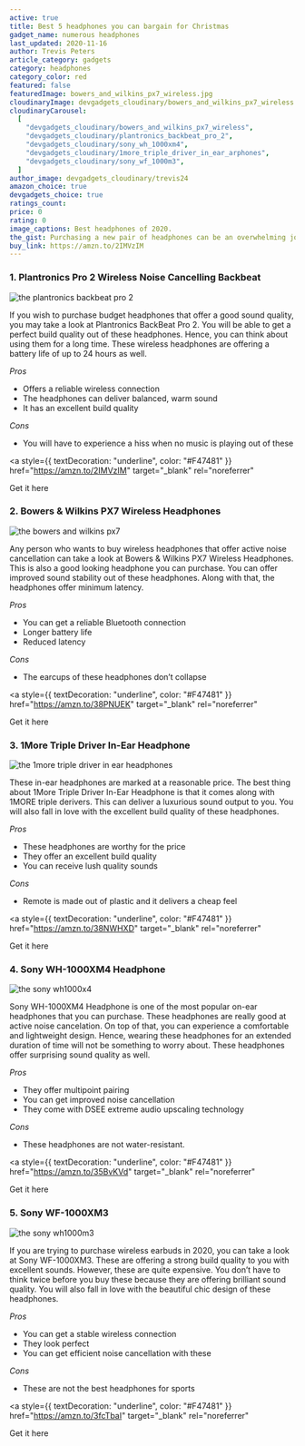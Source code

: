 ```yaml
---
active: true
title: Best 5 headphones you can bargain for Christmas
gadget_name: numerous headphones
last_updated: 2020-11-16
author: Trevis Peters
article_category: gadgets
category: headphones
category_color: red
featured: false
featuredImage: bowers_and_wilkins_px7_wireless.jpg
cloudinaryImage: devgadgets_cloudinary/bowers_and_wilkins_px7_wireless
cloudinaryCarousel:
  [
    "devgadgets_cloudinary/bowers_and_wilkins_px7_wireless",
    "devgadgets_cloudinary/plantronics_backbeat_pro_2",
    "devgadgets_cloudinary/sony_wh_1000xm4",
    "devgadgets_cloudinary/1more_triple_driver_in_ear_arphones",
    "devgadgets_cloudinary/sony_wf_1000m3",
  ]
author_image: devgadgets_cloudinary/trevis24
amazon_choice: true
devgadgets_choice: true
ratings_count:
price: 0
rating: 0
image_captions: Best headphones of 2020.
the_gist: Purchasing a new pair of headphones can be an overwhelming job to do because you can find numerous options in the market. In other words, you can find hundreds of headphones that come under different brands, shapes, and styles. We did a quick study on these headphones and could locate the best ones out of them.
buy_link: https://amzn.to/2IMVzIM
---
```


<article className="mt-12 text-lg prose max-w-sm md:max-w-none text-cool-gray-500">

<h3>1. Plantronics Pro 2 Wireless Noise Cancelling Backbeat</h3>
<div className="my-8 flex justify-center items-center">
  <img
    className="rounded-lg shadow-lg h-72"
    alt="the plantronics backbeat pro 2"
    src="https://res.cloudinary.com/devgadgets/image/upload/q_auto,f_auto/v1605554843/devgadgets_cloudinary/plantronics_backbeat_pro_2.jpg"
  />
</div>

<p>
  If you wish to purchase budget headphones that offer a good sound quality, you
  may take a look at Plantronics BackBeat Pro 2. You will be able to get a
  perfect build quality out of these headphones. Hence, you can think about
  using them for a long time. These wireless headphones are offering a battery
  life of up to 24 hours as well.
</p>

<em className="text-base font-semibold text-cool-gray-600"> Pros</em>
<ul>
  <li>Offers a reliable wireless connection</li>
  <li>The headphones can deliver balanced, warm sound</li>
  <li>It has an excellent build quality</li>
</ul>

<em className="text-base font-semibold text-cool-gray-600"> Cons</em>
<ul>
  <li>
    You will have to experience a hiss when no music is playing out of these
  </li>
</ul>

<a
  style={{ textDecoration: "underline", color: "#F47481" }}
  href="https://amzn.to/2IMVzIM"
  target="\_blank"
  rel="noreferrer"
>
  Get it here
</a>

<h3>2. Bowers & Wilkins PX7 Wireless Headphones</h3>
<div className="my-8 flex justify-center items-center">
  <img
    alt="the bowers and wilkins px7"
    className="rounded-lg shadow-lg h-72"
    src="https://res.cloudinary.com/devgadgets/image/upload/q_auto,f_auto/v1605554843/devgadgets_cloudinary/bowers_and_wilkins_px7_wireless.jpg"
  />
</div>
<p>
  Any person who wants to buy wireless headphones that offer active noise
  cancellation can take a look at Bowers & Wilkins PX7 Wireless Headphones. This
  is also a good looking headphone you can purchase. You can offer improved
  sound stability out of these headphones. Along with that, the headphones offer
  minimum latency.
</p>

<em className="text-base font-semibold text-cool-gray-600"> Pros</em>
<ul>
  <li>You can get a reliable Bluetooth connection</li>
  <li>Longer battery life</li>
  <li>Reduced latency</li>
</ul>

<em className="text-base font-semibold text-cool-gray-600"> Cons</em>
<ul>
  <li>The earcups of these headphones don’t collapse</li>
</ul>

<a
  style={{ textDecoration: "underline", color: "#F47481" }}
  href="https://amzn.to/38PNUEK"
  target="\_blank"
  rel="noreferrer"
>
  Get it here
</a>

<h3>3. 1More Triple Driver In-Ear Headphone</h3>
<div className="my-8 flex justify-center items-center">
  <img
    alt="the 1more triple driver in ear headphones"
    className="rounded-lg shadow-lg h-72"
    src="https://res.cloudinary.com/devgadgets/image/upload/q_auto,f_auto/v1605554843/devgadgets_cloudinary/1more_triple_driver_in_ear_headphones.jpg"
  />
</div>

<p>
  These in-ear headphones are marked at a reasonable price. The best thing about
  1More Triple Driver In-Ear Headphone is that it comes along with 1MORE triple
  derivers. This can deliver a luxurious sound output to you. You will also fall
  in love with the excellent build quality of these headphones.
</p>

<em className="text-base font-semibold text-cool-gray-600"> Pros</em>
<ul>
  <li>These headphones are worthy for the price</li>
  <li>They offer an excellent build quality</li>
  <li>You can receive lush quality sounds</li>
</ul>

<em className="text-base font-semibold text-cool-gray-600"> Cons</em>
<ul>
  <li>Remote is made out of plastic and it delivers a cheap feel</li>
</ul>

<a
  style={{ textDecoration: "underline", color: "#F47481" }}
  href="https://amzn.to/38NWHXD"
  target="\_blank"
  rel="noreferrer"
>
  Get it here
</a>

<h3>4. Sony WH-1000XM4 Headphone</h3>
<div className="my-8 flex justify-center items-center">
  <img
    alt="the sony wh1000x4"
    className="rounded-lg shadow-lg h-72"
    src="https://res.cloudinary.com/devgadgets/image/upload/q_auto,f_auto/v1605554843/devgadgets_cloudinary/sony_wh_1000xm4.jpg"
  />
</div>

<p>
  Sony WH-1000XM4 Headphone is one of the most popular on-ear headphones that
  you can purchase. These headphones are really good at active noise
  cancelation. On top of that, you can experience a comfortable and lightweight
  design. Hence, wearing these headphones for an extended duration of time will
  not be something to worry about. These headphones offer surprising sound
  quality as well.
</p>

<em className="text-base font-semibold text-cool-gray-600"> Pros</em>
<ul>
  <li>They offer multipoint pairing</li>
  <li>You can get improved noise cancellation</li>
  <li>They come with DSEE extreme audio upscaling technology</li>
</ul>

<em className="text-base font-semibold text-cool-gray-600"> Cons</em>
<ul>
  <li>These headphones are not water-resistant.</li>
</ul>

<a
  style={{ textDecoration: "underline", color: "#F47481" }}
  href="https://amzn.to/35BvKVd"
  target="\_blank"
  rel="noreferrer"
>
  Get it here
</a>

<h3>5. Sony WF-1000XM3</h3>
<div className="my-8 flex justify-center items-center">
  <img
    alt="the sony wh1000m3"
    className="rounded-lg shadow-lg"
    src="https://res.cloudinary.com/devgadgets/image/upload/q_auto,f_auto/v1605554843/devgadgets_cloudinary/sony_wf_1000m3.jpg"
  />
</div>

<p>
  If you are trying to purchase wireless earbuds in 2020, you can take a look at
  Sony WF-1000XM3. These are offering a strong build quality to you with
  excellent sounds. However, these are quite expensive. You don’t have to think
  twice before you buy these because they are offering brilliant sound quality.
  You will also fall in love with the beautiful chic design of these headphones.
</p>

<em className="text-base font-semibold text-cool-gray-600"> Pros</em>
<ul>
  <li>You can get a stable wireless connection</li>
  <li>They look perfect</li>
  <li>You can get efficient noise cancellation with these</li>
</ul>

<em className="text-base font-semibold text-cool-gray-600"> Cons</em>
<ul>
  <li>These are not the best headphones for sports</li>
</ul>

<a
  style={{ textDecoration: "underline", color: "#F47481" }}
  href="https://amzn.to/3fcTbaI"
  target="\_blank"
  rel="noreferrer"
>
  Get it here
</a>

</article>
